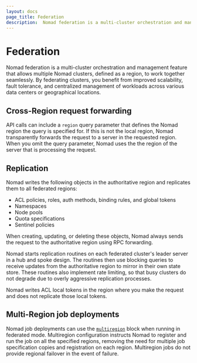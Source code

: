 ```yaml
---
layout: docs
page_title: Federation
description:  Nomad federation is a multi-cluster orchestration and management feature that allows multiple Nomad clusters, defined as a region, to work together seamlessly.
---
```


# Federation

Nomad federation is a multi-cluster orchestration and management feature that allows multiple
Nomad clusters, defined as a region, to work together seamlessly. By federating clusters,
you benefit from improved scalability, fault tolerance, and centralized management of
workloads across various data centers or geographical locations.

## Cross-Region request forwarding

API calls can include a `region` query parameter that defines the Nomad region the query is
specified for. If this is not the local region, Nomad transparently
forwards the request to a server in the requested region. When you omit the
query parameter, Nomad uses the the region of the server that is processing the
request.

## Replication

Nomad writes the following objects in the authoritative region and replicates
them to all federated regions:

- ACL policies, roles, auth methods, binding rules, and global tokens
- Namespaces
- Node pools
- Quota specifications
- Sentinel policies

When creating, updating, or deleting these objects, Nomad always sends the
request to the authoritative region using RPC forwarding.

Nomad starts replication routines on each federated cluster's leader server in a
hub and spoke design. The routines then use blocking queries to receive
updates from the authoritative region to mirror in their own state store. These
routines also implement rate limiting, so that busy clusters do not degrade due
to overly aggressive replication processes.

<Note>
Nomad writes ACL local tokens in the region where you make the request and
does not replicate those local tokens.
</Note>

## Multi-Region job deployments <EnterpriseAlert inline />

Nomad job deployments can use the [`multiregion`][] block when running in
federated mode. Multiregion configuration instructs Nomad to register and run
the job on all the specified regions, removing the need for multiple job
specification copies and registration on each region. Multiregion jobs do not
provide regional failover in the event of failure.

[`multiregion`]: /nomad/docs/job-specification/multiregion
